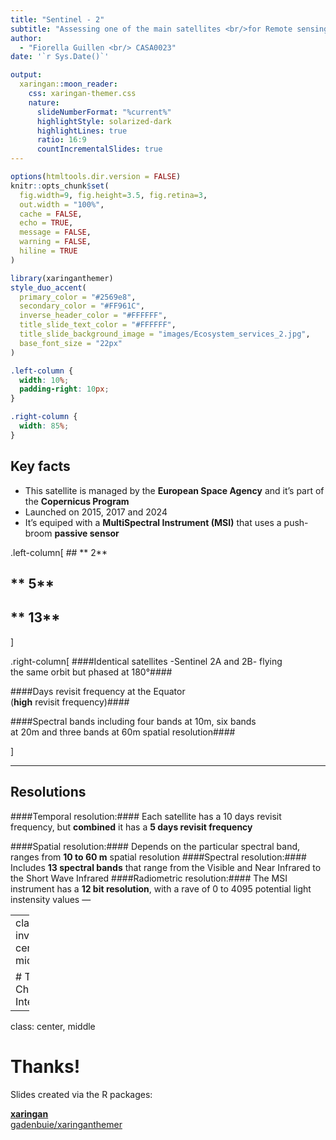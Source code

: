 ```yaml
---
title: "Sentinel - 2"
subtitle: "Assessing one of the main satellites <br/>for Remote sensing"  
author: 
  - "Fiorella Guillen <br/> CASA0023" 
date: '`r Sys.Date()`'

output:
  xaringan::moon_reader:
    css: xaringan-themer.css
    nature:
      slideNumberFormat: "%current%"
      highlightStyle: solarized-dark
      highlightLines: true
      ratio: 16:9
      countIncrementalSlides: true
---
```


```r
options(htmltools.dir.version = FALSE)
knitr::opts_chunk$set(
  fig.width=9, fig.height=3.5, fig.retina=3,
  out.width = "100%",
  cache = FALSE,
  echo = TRUE,
  message = FALSE, 
  warning = FALSE,
  hiline = TRUE
)
```

```r
library(xaringanthemer)
style_duo_accent(
  primary_color = "#2569e8",
  secondary_color = "#FF961C",
  inverse_header_color = "#FFFFFF",
  title_slide_text_color = "#FFFFFF",
  title_slide_background_image = "images/Ecosystem_services_2.jpg",
  base_font_size = "22px"
)
```

```css
.left-column {
  width: 10%;
  padding-right: 10px;
}

.right-column {
  width: 85%;
}
```

## Key facts

* This satellite is managed by the **European Space Agency** and it's part of the **Copernicus Program**
* Launched on 2015, 2017 and 2024
* It's equiped with a **MultiSpectral Instrument (MSI)** that uses a push-broom **passive sensor** 

.left-column[
## ** 2**

## ** 5**

## ** 13** 
]

.right-column[
####Identical satellites -Sentinel 2A and 2B- flying <br/> the same orbit but phased at 180°####

####Days revisit frequency at the Equator <br/> (**high** revisit frequency)####

####Spectral bands including four bands at 10m, six bands <br/> at 20m and three bands at 60m spatial resolution####

]

---

## Resolutions

####Temporal resolution:####
Each satellite has a 10 days revisit frequency, but **combined** it has a **5 days revisit frequency**

####Spatial resolution:####
Depends on the particular spectral band, ranges from **10 to 60 m** spatial resolution
####Spectral resolution:####
Includes **13 spectral bands** that range from the Visible and Near Infrared to the Short Wave Infrared
####Radiometric resolution:####
The MSI instrument has a **12 bit resolution**, with a rave of 0 to 4095 potential light instensity values
---


---
class: inverse center middle

# Topic Changing Interstitial

---
class: center, middle

# Thanks!

Slides created via the R packages:

[**xaringan**](https://github.com/yihui/xaringan)<br>
[gadenbuie/xaringanthemer](https://github.com/gadenbuie/xaringanthemer)
